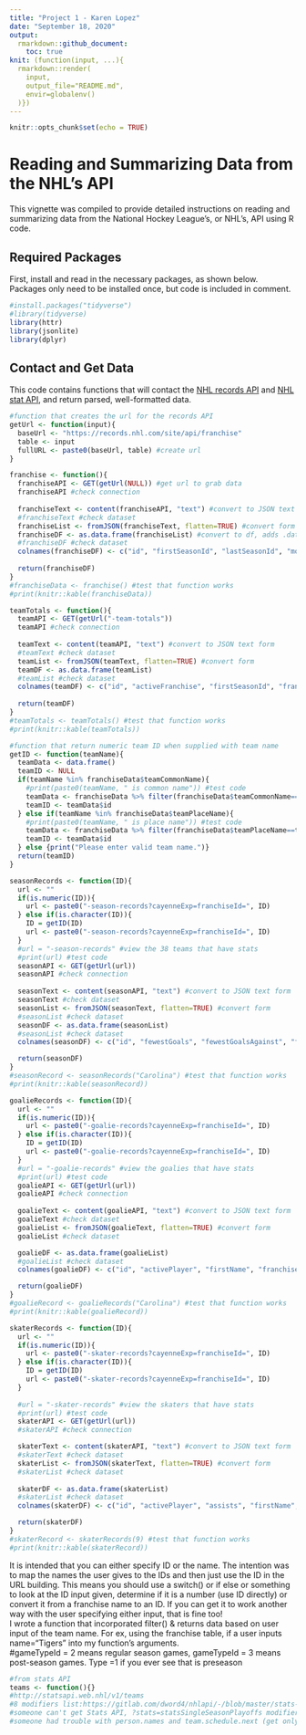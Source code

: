 ```yaml
---
title: "Project 1 - Karen Lopez"
date: "September 18, 2020"
output:
  rmarkdown::github_document:
    toc: true
knit: (function(input, ...){
  rmarkdown::render(
    input,
    output_file="README.md",
    envir=globalenv()
  )})
---
```


```r
knitr::opts_chunk$set(echo = TRUE)
```
# Reading and Summarizing Data from the NHL's API
This vignette was compiled to provide detailed instructions on reading and summarizing data from the National Hockey League's, or NHL's, API using R code.

## Required Packages
First, install and read in the necessary packages, as shown below. Packages only need to be installed once, but code is included in comment.  
```r
#install.packages("tidyverse")
#library(tidyverse)
library(httr)
library(jsonlite)
library(dplyr)
```

## Contact and Get Data
This code contains functions that will contact the [NHL records API](https://gitlab.com/dword4/nhlapi/-/blob/master/records-api.md) and [NHL stat API](https://gitlab.com/dword4/nhlapi/-/blob/master/stats-api.md), and return parsed, well-formatted data.  
```r
#function that creates the url for the records API
getUrl <- function(input){
  baseUrl <- "https://records.nhl.com/site/api/franchise"
  table <- input
  fullURL <- paste0(baseUrl, table) #create url
}

franchise <- function(){
  franchiseAPI <- GET(getUrl(NULL)) #get url to grab data
  franchiseAPI #check connection
  
  franchiseText <- content(franchiseAPI, "text") #convert to JSON text form
  #franchiseText #check dataset
  franchiseList <- fromJSON(franchiseText, flatten=TRUE) #convert form
  franchiseDF <- as.data.frame(franchiseList) #convert to df, adds .data to col names
  #franchiseDF #check dataset
  colnames(franchiseDF) <- c("id", "firstSeasonId", "lastSeasonId", "mostRecentTeamId", "teamCommonName", "teamPlaceName", "total") #rename columns
  
  return(franchiseDF)
}
#franchiseData <- franchise() #test that function works
#print(knitr::kable(franchiseData))

teamTotals <- function(){
  teamAPI <- GET(getUrl("-team-totals"))
  teamAPI #check connection
  
  teamText <- content(teamAPI, "text") #convert to JSON text form
  #teamText #check dataset
  teamList <- fromJSON(teamText, flatten=TRUE) #convert form
  teamDF <- as.data.frame(teamList)
  #teamList #check dataset
  colnames(teamDF) <- c("id", "activeFranchise", "firstSeasonId", "franchiseId", "gameTypeId", "gamesPlayed", "goalsAgainst", "goalsFor", "homeLosses", "homeOvertimeLosses", "homeTies", "homeWins", "lastSeasonId", "losses","overtimeLosses", "penaltyMinutes", "pointPctg", "points", "roadLosses", "roadOvertimeLosses", "roadTies", "roadWins", "shootoutLosses", "shootoutWins",  "shutouts", "teamId", "teamName", "ties", "triCode", "wins", "total")
  
  return(teamDF)
}
#teamTotals <- teamTotals() #test that function works
#print(knitr::kable(teamTotals))

#function that return numeric team ID when supplied with team name
getID <- function(teamName){
  teamData <- data.frame()
  teamID <- NULL
  if(teamName %in% franchiseData$teamCommonName){
    #print(paste0(teamName, " is common name")) #test code
    teamData <- franchiseData %>% filter(franchiseData$teamCommonName==teamName)
    teamID <- teamData$id
  } else if(teamName %in% franchiseData$teamPlaceName){
    #print(paste0(teamName, " is place name")) #test code
    teamData <- franchiseData %>% filter(franchiseData$teamPlaceName==teamName)
    teamID <- teamData$id
  } else {print("Please enter valid team name.")}
  return(teamID)
}

seasonRecords <- function(ID){
  url <- ""
  if(is.numeric(ID)){
    url <- paste0("-season-records?cayenneExp=franchiseId=", ID)
  } else if(is.character(ID)){
    ID = getID(ID)
    url <- paste0("-season-records?cayenneExp=franchiseId=", ID)
  }
  #url = "-season-records" #view the 38 teams that have stats
  #print(url) #test code
  seasonAPI <- GET(getUrl(url))
  seasonAPI #check connection
  
  seasonText <- content(seasonAPI, "text") #convert to JSON text form
  seasonText #check dataset
  seasonList <- fromJSON(seasonText, flatten=TRUE) #convert form
  #seasonList #check dataset
  seasonDF <- as.data.frame(seasonList)
  #seasonList #check dataset
  colnames(seasonDF) <- c("id", "fewestGoals", "fewestGoalsAgainst", "fewestGoalsAgainstSeasons", "fewestGoalsSeasons", "fewestLosses", "fewestLossesSeasons", "fewestPoints", "fewestPointsSeasons", "fewestTies", "fewestTiesSeasons", "fewestWins", "fewestWinsSeasons", "franchiseId", "franchiseName", "homeLossStreak", "homeLossStreakDates", "homePointStreak", "homePointStreakDates", "homeWinStreak", "homeWinStreakDates", "homeWinlessStreak", "homeWinlessStreakDates", "lossStreak", "lossStreakDates", "mostGameGoals", "mostGameGoalsDates", "mostGoals", "mostGoalsAgainst", "mostGoalsAgainstSeasons", "mostGoalsSeasons", "mostLosses", "mostLossesSeasons", "mostPenaltyMinutes", "mostPenaltyMinutesSeasons", "mostPoints", "mostPointsSeasons", "mostShutouts", "mostShutoutsSeasons", "mostTies", "mostTiesSeasons", "mostWins", "mostWinsSeasons", "pointStreak", "pointStreakDates", "roadLossStreak", "roadLossStreakDates", "roadPointStreak", "roadPointStreakDates", "roadWinStreak", "roadWinStreakDates", "roadWinlessStreak", "roadWinlessStreakDates", "winStreak", "winStreakDates", "winlessStreak", "winlessStreakDates") #change df col names

  return(seasonDF)
}
#seasonRecord <- seasonRecords("Carolina") #test that function works
#print(knitr::kable(seasonRecord))

goalieRecords <- function(ID){
  url <- ""
  if(is.numeric(ID)){
    url <- paste0("-goalie-records?cayenneExp=franchiseId=", ID)
  } else if(is.character(ID)){
    ID = getID(ID)
    url <- paste0("-goalie-records?cayenneExp=franchiseId=", ID)
  }
  #url = "-goalie-records" #view the goalies that have stats
  #print(url) #test code
  goalieAPI <- GET(getUrl(url))
  goalieAPI #check connection
  
  goalieText <- content(goalieAPI, "text") #convert to JSON text form
  goalieText #check dataset
  goalieList <- fromJSON(goalieText, flatten=TRUE) #convert form
  goalieList #check dataset

  goalieDF <- as.data.frame(goalieList)
  #goalieList #check dataset
  colnames(goalieDF) <- c("id", "activePlayer", "firstName", "franchiseId", "franchiseName", "gameTypeId", "gamesPlayed", "lastName", "losses", "mostGoalsAgainstDates", "mostGoalsAgainstOneGame", "mostSavesDates", "mostSavesOneGame", "mostShotsAgainstDates", "mostShotsAgainstOneGame", "mostShutoutsOneSeason", "mostShutoutsSeasonIds", "mostWinsOneSeason", "mostWinsSeasonIds", "overtimeLosses", "playerId", "positionCode", "rookieGamesPlayed", "rookieShutouts", "rookieWins", "seasons", "shutouts", "ties", "dwins", "total") #change df col names

  return(goalieDF)
}
#goalieRecord <- goalieRecords("Carolina") #test that function works
#print(knitr::kable(goalieRecord))

skaterRecords <- function(ID){
  url <- ""
  if(is.numeric(ID)){
    url <- paste0("-skater-records?cayenneExp=franchiseId=", ID)
  } else if(is.character(ID)){
    ID = getID(ID)
    url <- paste0("-skater-records?cayenneExp=franchiseId=", ID)
  }
  
  #url = "-skater-records" #view the skaters that have stats
  #print(url) #test code
  skaterAPI <- GET(getUrl(url))
  #skaterAPI #check connection

  skaterText <- content(skaterAPI, "text") #convert to JSON text form
  #skaterText #check dataset
  skaterList <- fromJSON(skaterText, flatten=TRUE) #convert form
  #skaterList #check dataset
  
  skaterDF <- as.data.frame(skaterList)
  #skaterList #check dataset
  colnames(skaterDF) <- c("id", "activePlayer", "assists", "firstName", "franchiseId", "franchiseName", "gameTypeId", "gamesPlayed", "goals", "lastName", "mostAssistsGameDates", "mostAssistsOneGame", "mostAssistsOneSeason", "mostAssistsSeasonIds", "mostGoalsGameDates", "mostGoalsOneGame", "mostGoalsOneSeason", "mostGoalsSeasonIds", "mostPenaltyMinutesOneSeason", "mostPenaltyMinutesSeasonIds", "mostPointsGameDates", "mostPointsOneGame", "mostPointsOneSeason", "mostPointsSeasonIds", "penaltyMinutes", "playerId", "points", "positionCode", "rookiePoints", "seasons", "total") #change df col names

  return(skaterDF)
}
#skaterRecord <- skaterRecords(9) #test that function works
#print(knitr::kable(skaterRecord))
```
  
It is intended that you can either specify ID or the name. The intention was to map the names the user gives to the IDs and then just use the ID in the URL building. This means you should use a switch() or if else or something to look at the ID input given, determine if it is a number (use ID directly) or convert it from a franchise name to an ID. If you can get it to work another way with the user specifying either input, that is fine too!  
I wrote a function that incorporated filter() & returns data based on user input of the team name. For ex, using the franchise table, if a user inputs name="Tigers" into my function's arguments.  
#gameTypeId = 2 means regular season games, gameTypeId = 3 means post-season games. Type =1 if you ever see that is preseason  

```r



#from stats API
teams <- function(){}
#http://statsapi.web.nhl/v1/teams
#8 modifiers list:https://gitlab.com/dword4/nhlapi/-/blob/master/stats-api.md#teams
#someone can't get Stats API, ?stats=statsSingleSeasonPlayoffs modifier to work
#someone had trouble with person.names and team.schedule.next (get only teams with next game scheduled)
```